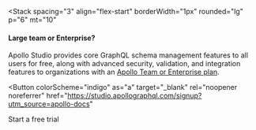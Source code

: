 
<Stack
  spacing="3"
  align="flex-start"
  borderWidth="1px"
  rounded="lg"
  p="6"
  mt="10"
>

#### Large team or Enterprise?

Apollo Studio provides core GraphQL schema management features to all users for free, along with advanced security, validation, and integration features to organizations with an [Apollo Team or Enterprise plan](https://www.apollographql.com/pricing).

<Button
  colorScheme="indigo"
  as="a"
  target="_blank"
  rel="noopener noreferrer"
  href="https://studio.apollographql.com/signup?utm_source=apollo-docs"
>
  Start a free trial
</Button>

</Stack>
